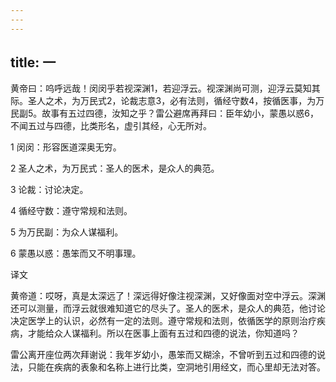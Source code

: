```yaml
---
---
---
```

title: 一
---




黄帝曰：呜呼远哉！闵闵乎若视深渊1，若迎浮云。视深渊尚可测，迎浮云莫知其际。圣人之术，为万民式2，论裁志意3，必有法则，循经守数4，按循医事，为万民副5。故事有五过四德，汝知之乎？雷公避席再拜曰：臣年幼小，蒙愚以惑6，不闻五过与四德，比类形名，虚引其经，心无所对。

1 闵闵：形容医道深奥无穷。

2 圣人之术，为万民式：圣人的医术，是众人的典范。

3 论裁：讨论决定。

4 循经守数：遵守常规和法则。

5 为万民副：为众人谋福利。

6 蒙愚以惑：愚笨而又不明事理。

译文

黄帝道：哎呀，真是太深远了！深远得好像注视深渊，又好像面对空中浮云。深渊还可以测量，而浮云就很难知道它的尽头了。圣人的医术，是众人的典范，他讨论决定医学上的认识，必然有一定的法则。遵守常规和法则，依循医学的原则治疗疾病，才能给众人谋福利。所以在医事上面有五过和四德的说法，你知道吗？

雷公离开座位两次拜谢说：我年岁幼小，愚笨而又糊涂，不曾听到五过和四德的说法，只能在疾病的表象和名称上进行比类，空洞地引用经文，而心里却无法对答。